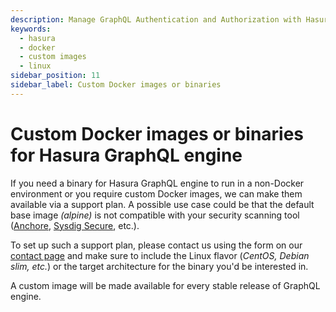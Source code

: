 ```yaml
---
description: Manage GraphQL Authentication and Authorization with Hasura
keywords:
  - hasura
  - docker
  - custom images
  - linux
sidebar_position: 11
sidebar_label: Custom Docker images or binaries
---
```


# Custom Docker images or binaries for Hasura GraphQL engine

If you need a binary for Hasura GraphQL engine to run in a non-Docker
environment or you require custom Docker images, we can make them
available via a support plan. A possible use case could be that the
default base image *(alpine)* is not compatible with your security
scanning tool ([Anchore](https://anchore.com/), [Sysdig Secure](https://sysdig.com/products/kubernetes-security/image-scanning/),
etc.).

To set up such a support plan, please contact us using the form on our
[contact page](https://hasura.io/contact-us/) and make sure to include
the Linux flavor (*CentOS, Debian slim, etc.*) or the target
architecture for the binary you'd be interested in.

A custom image will be made available for every stable release of
GraphQL engine.
